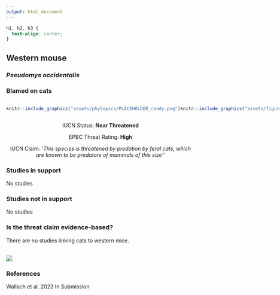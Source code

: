 ```yaml
---
output: html_document
---
```

```css
h1, h2, h3 {
  text-align: center;
}
```

## **Western mouse**
### *Pseudomys occidentalis*
### Blamed on cats

:::: {style="display: flex;"}

::: {}
  ```r
  knitr::include_graphics("assets/phylopics/PLACEHOLDER_ready.png")
  ```
:::

::: {}

:::

::: {}
  ```r
  knitr::include_graphics("assets/figures/Map_Cat_Pseudomys occidentalis.png")
  ```
:::

::::
<center>
IUCN Status: **Near Threatened**

EPBC Threat Rating: **High**

IUCN Claim: *'This species is threatened by predation by feral cats, which are known to be predators of mammals of this size''*

</center>

### Studies in support

No studies

### Studies not in support

No studies

### Is the threat claim evidence-based?

There are no studies linking cats to western mice.
<br>
<br>

![](assets/figures/Main_Evidence_Cat_Pseudomys occidentalis.png)

### References



Wallach et al. 2023 In Submission

